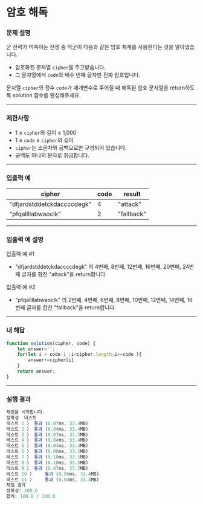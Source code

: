 # 암호 해독

### **문제 설명**

군 전략가 머쓱이는 전쟁 중 적군이 다음과 같은 암호 체계를 사용한다는 것을 알아냈습니다.

- 암호화된 문자열 `cipher`를 주고받습니다.
- 그 문자열에서 `code`의 배수 번째 글자만 진짜 암호입니다.

문자열 `cipher`와 정수 `code`가 매개변수로 주어질 때 해독된 암호 문자열을 return하도록 solution 함수를 완성해주세요.

---

### 제한사항

- 1 ≤ `cipher`의 길이 ≤ 1,000
- 1 ≤ `code` ≤ `cipher`의 길이
- `cipher`는 소문자와 공백으로만 구성되어 있습니다.
- 공백도 하나의 문자로 취급합니다.

---

### 입출력 예

| cipher | code | result |
| --- | --- | --- |
| "dfjardstddetckdaccccdegk" | 4 | "attack" |
| "pfqallllabwaoclk" | 2 | "fallback" |

---

### 입출력 예 설명

입출력 예 #1

- "dfjardstddetckdaccccdegk" 의 4번째, 8번째, 12번째, 16번째, 20번째, 24번째 글자를 합친 "attack"을 return합니다.

입출력 예 #2

- "pfqallllabwaoclk" 의 2번째, 4번째, 6번째, 8번째, 10번째, 12번째, 14번째, 16번째 글자를 합친 "fallback"을 return합니다.

---

### 내 해답

```jsx
function solution(cipher, code) {
    let answer='';
    for(let i = code-1 ;i<cipher.length;i+=code ){
        answer+=cipher[i]
    }
    return answer;
}
```

---

### 실행 결과

```jsx
채점을 시작합니다.
정확성  테스트
테스트 1 〉	통과 (0.07ms, 33.4MB)
테스트 2 〉	통과 (0.04ms, 33.4MB)
테스트 3 〉	통과 (0.07ms, 33.5MB)
테스트 4 〉	통과 (0.04ms, 33.4MB)
테스트 5 〉	통과 (0.04ms, 33.4MB)
테스트 6 〉	통과 (0.08ms, 33.5MB)
테스트 7 〉	통과 (0.10ms, 33.5MB)
테스트 8 〉	통과 (0.10ms, 33.5MB)
테스트 9 〉	통과 (0.07ms, 33.5MB)
테스트 10 〉	통과 (0.06ms, 33.4MB)
테스트 11 〉	통과 (0.04ms, 33.4MB)
채점 결과
정확성: 100.0
합계: 100.0 / 100.0
```